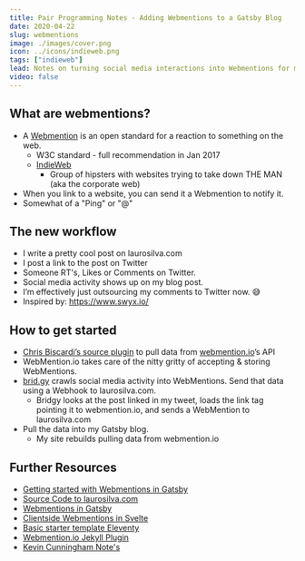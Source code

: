 ```yaml
---
title: Pair Programming Notes - Adding Webmentions to a Gatsby Blog
date: 2020-04-22
slug: webmentions
image: ./images/cover.png
icon: ../icons/indieweb.png
tags: ["indieweb"]
lead: Notes on turning social media interactions into Webmentions for my digital garden.
video: false
---
```


## What are webmentions?

- A [Webmention](https://indieweb.org/Webmention) is an open standard for a reaction to something on the web.
  - W3C standard - full recommendation in Jan 2017
  - [IndieWeb](https://indieweb.org/)
    - Group of hipsters with websites trying to take down THE MAN (aka the corporate web)
- When you link to a website, you can send it a Webmention to notify it.
- Somewhat of a "Ping" or "@"

## The new workflow

- I write a pretty cool post on laurosilva.com
- I post a link to the post on Twitter
- Someone RT's, Likes or Comments on Twitter.
- Social media activity shows up on my blog post.
- I’m effectively just outsourcing my comments to Twitter now. 😅
- Inspired by: https://www.swyx.io/

## How to get started

- [Chris Biscardi’s source plugin](https://www.christopherbiscardi.com/post/building-gatsby-plugin-webmentions) to pull data from [webmention.io](https://webmention.io/)’s API
- WebMention.io takes care of the nitty gritty of accepting & storing WebMentions.
- [brid.gy](https://brid.gy/) crawls social media activity into WebMentions. Send that data using a Webhook to laurosilva.com.
  - Bridgy looks at the post linked in my tweet, loads the link tag pointing it to webmention.io, and sends a WebMention to laurosilva.com
- Pull the data into my Gatsby blog.
  - My site rebuilds pulling data from webmention.io

## Further Resources

- [Getting started with Webmentions in Gatsby](https://www.knutmelvaer.no/blog/2019/06/getting-started-with-webmentions-in-gatsby/)
- [Source Code to laurosilva.com](https://github.com/laurosilvacom/laurosilva.com/tree/bfb76cc405685de98de0fe753464a9c49329e633)
- [Webmentions in Gatsby](https://www.knutmelvaer.no/blog/2019/06/getting-started-with-webmentions-in-gatsby/)
- [Clientside Webmentions in Svelte](https://www.swyx.io/writing/clientside-webmentions/)
- [Basic starter template Eleventy](https://github.com/maxboeck/eleventy-webmentions)
- [Webmention.io Jekyll Plugin](https://github.com/aarongustafson/jekyll-webmention_io)
- [Kevin Cunningham Note's](https://www.kevincunningham.co.uk/wiki/Webmentions)
